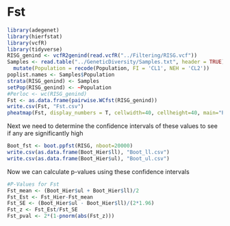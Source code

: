 # Fst

```{r}
library(adegenet)
library(hierfstat)
library(vcfR)
library(tidyverse)
RISG_genind <- vcfR2genind(read.vcfR("../Filtering/RISG.vcf"))
Samples <- read.table("../GeneticDiversity/Samples.txt", header = TRUE) %>% 
  mutate(Population = recode(Population, FI = 'CL1', NEH = 'CL2'))
poplist.names <- Samples$Population
strata(RISG_genind) <- Samples
setPop(RISG_genind) <- ~Population
#Perloc <- wc(RISG_genind)
Fst <- as.data.frame(pairwise.WCfst(RISG_genind))
write.csv(Fst, "Fst.csv")
pheatmap(Fst, display_numbers = T, cellwidth=40, cellheight=40, main="Pairwise FST")
```

Next we need to determine the confidence intervals of these values to see if any are significantly high
```{r}
Boot_fst <- boot.ppfst(RISG, nboot=20000)
write.csv(as.data.frame(Boot_Hier$ll), "Boot_ll.csv")
write.csv(as.data.frame(Boot_Hier$ul), "Boot_ul.csv")
```

Now we can calculate p-values using these confidence intervals
```{r}
#P-Values for Fst
Fst_mean <- (Boot_Hier$ul + Boot_Hier$ll)/2
Fst_Est <- Fst_Hier-Fst_mean
Fst_SE <- (Boot_Hier$ul - Boot_Hier$ll)/(2*1.96)
Fst_z <- Fst_Est/Fst_SE
Fst_pval <- 2*(1-pnorm(abs(Fst_z)))
```


